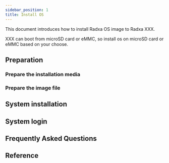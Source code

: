 ```yaml
---
sidebar_position: 1
title: Install OS
---
```


This document introduces how to install Radxa OS image to Radxa XXX.

XXX can boot from microSD card or eMMC, so install os on microSD card or eMMC based on your choose.

## Preparation

### Prepare the installation media

### Prepare the image file

## System installation

## System login

## Frequently Asked Questions

## Reference
